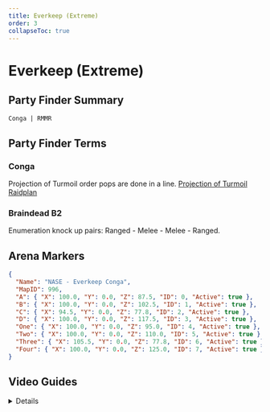 ```yaml
---
title: Everkeep (Extreme)
order: 3
collapseToc: true
---
```


# Everkeep (Extreme)

<Banner src="/images/thumbnails/extreme/dt-ex2.avif" alt="Everkeep (Extreme)" />

## Party Finder Summary

```
Conga | RMMR
```

## Party Finder Terms

### Conga

Projection of Turmoil order pops are done in a line. [Projection of Turmoil Raidplan](https://raidplan.io/plan/kOzWlEJdezZxbmL9)

### Braindead B2

Enumeration knock up pairs: Ranged - Melee - Melee - Ranged.

## Arena Markers

```json
{
  "Name": "NASE - Everkeep Conga",
  "MapID": 996,
  "A": { "X": 100.0, "Y": 0.0, "Z": 87.5, "ID": 0, "Active": true },
  "B": { "X": 100.0, "Y": 0.0, "Z": 102.5, "ID": 1, "Active": true },
  "C": { "X": 94.5, "Y": 0.0, "Z": 77.8, "ID": 2, "Active": true },
  "D": { "X": 100.0, "Y": 0.0, "Z": 117.5, "ID": 3, "Active": true },
  "One": { "X": 100.0, "Y": 0.0, "Z": 95.0, "ID": 4, "Active": true },
  "Two": { "X": 100.0, "Y": 0.0, "Z": 110.0, "ID": 5, "Active": true },
  "Three": { "X": 105.5, "Y": 0.0, "Z": 77.8, "ID": 6, "Active": true },
  "Four": { "X": 100.0, "Y": 0.0, "Z": 125.0, "ID": 7, "Active": true }
}
```

## Video Guides

<Details title="Hector Hectorson | Dawntrail Extreme 2 Guide">
  <YouTube videoId="Du3QNaUkIt0" />
</Details>
